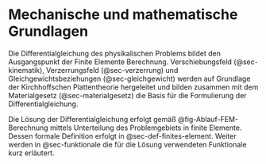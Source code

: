 # Mechanische und mathematische Grundlagen{#sec-mech-math-grundlagen}

Die Differentialgleichung des physikalischen Problems bildet den Ausgangspunkt der Finite Elemente Berechnung. Verschiebungsfeld (@sec-kinematik), Verzerrungsfeld (@sec-verzerrung) und  Gleichgewichtsbeziehungen (@sec-gleichgewicht) werden auf Grundlage der Kirchhoffschen Plattentheorie hergeleitet und bilden zusammen mit dem Materialgesetz (@sec-materialgesetz) die Basis für die Formulierung der Differentialgleichung. 

Die Lösung der Differentialgleichung erfolgt gemäß @fig-Ablauf-FEM-Berechnung mittels Unterteilung des Problemgebiets in finite Elemente. Dessen formale Definition erfolgt in @sec-def-finites-element. Weiter werden in @sec-funktionale die für die Lösung verwendeten Funktionale kurz erläutert.

